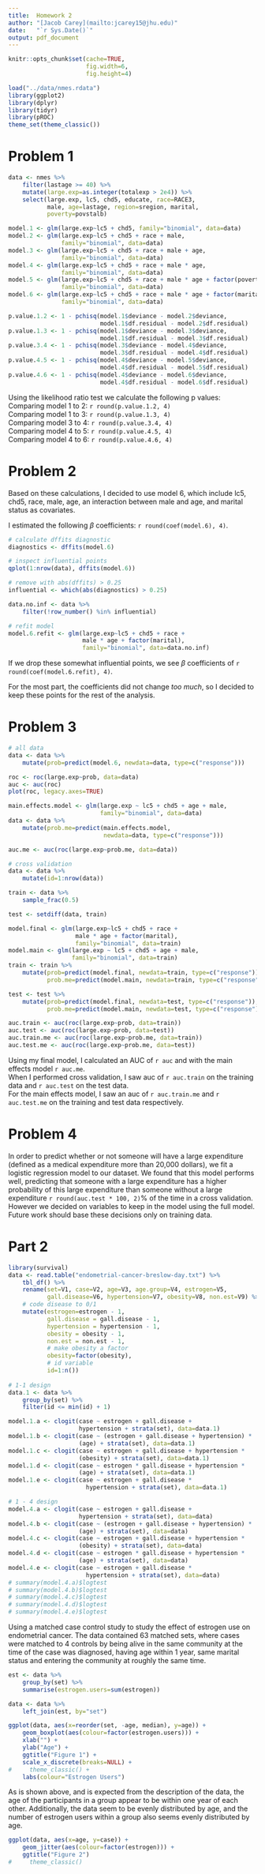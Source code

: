 ```yaml
---
title:  Homework 2
author: "[Jacob Carey](mailto:jcarey15@jhu.edu)"
date:   "`r Sys.Date()`"
output: pdf_document
---
```


```r
knitr::opts_chunk$set(cache=TRUE,
                      fig.width=6,
                      fig.height=4)
```


```r
load("../data/nmes.rdata")
library(ggplot2)
library(dplyr)
library(tidyr)
library(pROC)
theme_set(theme_classic())
```

Problem 1
=========
```r
data <- nmes %>%
    filter(lastage >= 40) %>%
    mutate(large.exp=as.integer(totalexp > 2e4)) %>%
    select(large.exp, lc5, chd5, educate, race=RACE3,
           male, age=lastage, region=sregion, marital,
           poverty=povstalb)

model.1 <- glm(large.exp~lc5 + chd5, family="binomial", data=data)
model.2 <- glm(large.exp~lc5 + chd5 + race + male, 
               family="binomial", data=data)
model.3 <- glm(large.exp~lc5 + chd5 + race + male + age, 
               family="binomial", data=data)
model.4 <- glm(large.exp~lc5 + chd5 + race + male * age, 
               family="binomial", data=data)
model.5 <- glm(large.exp~lc5 + chd5 + race + male * age + factor(poverty),
               family="binomial", data=data)
model.6 <- glm(large.exp~lc5 + chd5 + race + male * age + factor(marital),
               family="binomial", data=data)

p.value.1.2 <- 1 - pchisq(model.1$deviance - model.2$deviance,
                          model.1$df.residual - model.2$df.residual)
p.value.1.3 <- 1 - pchisq(model.1$deviance - model.3$deviance,
                          model.1$df.residual - model.3$df.residual)
p.value.3.4 <- 1 - pchisq(model.3$deviance - model.4$deviance,
                          model.3$df.residual - model.4$df.residual)
p.value.4.5 <- 1 - pchisq(model.4$deviance - model.5$deviance,
                          model.4$df.residual - model.5$df.residual)
p.value.4.6 <- 1 - pchisq(model.4$deviance - model.6$deviance,
                          model.4$df.residual - model.6$df.residual)
```

Using the likelihood ratio test we calculate the following p values:  
Comparing model 1 to 2: `r round(p.value.1.2, 4)`  
Comparing model 1 to 3: `r round(p.value.1.3, 4)`  
Comparing model 3 to 4: `r round(p.value.3.4, 4)`  
Comparing model 4 to 5: `r round(p.value.4.5, 4)`  
Comparing model 4 to 6: `r round(p.value.4.6, 4)`  

Problem 2
=========
Based on these calculations, I decided to use model 6, which include
lc5, chd5, race, male, age, an interaction between male and age, and
marital status as covariates.

I estimated the following $\beta$ coefficients:
`r round(coef(model.6), 4)`.

```r
# calculate dffits diagnostic
diagnostics <- dffits(model.6)

# inspect influential points
qplot(1:nrow(data), dffits(model.6))

# remove with abs(dffits) > 0.25
influential <- which(abs(diagnostics) > 0.25)

data.no.inf <- data %>%
    filter(!row_number() %in% influential)

# refit model
model.6.refit <- glm(large.exp~lc5 + chd5 + race + 
                     male * age + factor(marital),
                     family="binomial", data=data.no.inf)
```

If we drop these somewhat influential points, we see $\beta$ coefficients
of `r round(coef(model.6.refit), 4)`.

For the most part, the coefficients did not change _too much_, so I
decided to keep these points for the rest of the analysis.

Problem 3
=========
```r
# all data
data <- data %>%
    mutate(prob=predict(model.6, newdata=data, type=c("response")))

roc <- roc(large.exp~prob, data=data)
auc <- auc(roc)
plot(roc, legacy.axes=TRUE)

main.effects.model <- glm(large.exp ~ lc5 + chd5 + age + male,
                          family="binomial", data=data)
data <- data %>%
    mutate(prob.me=predict(main.effects.model, 
                           newdata=data, type=c("response")))

auc.me <- auc(roc(large.exp~prob.me, data=data))

# cross validation
data <- data %>%
    mutate(id=1:nrow(data))

train <- data %>%
    sample_frac(0.5)

test <- setdiff(data, train)

model.final <- glm(large.exp~lc5 + chd5 + race + 
                   male * age + factor(marital),
                   family="binomial", data=train)
model.main <- glm(large.exp ~ lc5 + chd5 + age + male,
                  family="binomial", data=train)
train <- train %>%
    mutate(prob=predict(model.final, newdata=train, type=c("response")),
           prob.me=predict(model.main, newdata=train, type=c("response")))

test <- test %>%
    mutate(prob=predict(model.final, newdata=test, type=c("response")),
           prob.me=predict(model.main, newdata=test, type=c("response")))

auc.train <- auc(roc(large.exp~prob, data=train))
auc.test <- auc(roc(large.exp~prob, data=test))
auc.train.me <- auc(roc(large.exp~prob.me, data=train))
auc.test.me <- auc(roc(large.exp~prob.me, data=test))
```

Using my final model, I calculated an AUC of `r auc` and with the main
effects model `r auc.me`.  
When I performed cross validation, I saw auc
of `r auc.train` on the training data and `r auc.test` on the test data.  
For the main effects model, I saw an auc of `r auc.train.me` and 
`r auc.test.me` on the training and test data respectively.

Problem 4
=========
In order to predict whether or not someone will have a large expenditure
(defined as a medical expenditure more than 20,000 dollars), we fit
a logistic regression model to our dataset. We found that this model
performs well, predicting that someone with a large expenditure has
a higher probability of this large expenditure than someone without
a large expenditure `r round(auc.test * 100, 2)`% of the time in a cross
validation. However we decided on variables to keep in the model using 
the full model. Future work should base these decisions only on training
data.

Part 2
======
```r
library(survival)
data <- read.table("endometrial-cancer-breslow-day.txt") %>%
    tbl_df() %>%
    rename(set=V1, case=V2, age=V3, age.group=V4, estrogen=V5,
           gall.disease=V6, hypertension=V7, obesity=V8, non.est=V9) %>%
    # code disease to 0/1
    mutate(estrogen=estrogen - 1,
           gall.disease = gall.disease - 1,
           hypertension = hypertension - 1,
           obesity = obesity - 1,
           non.est = non.est - 1,
           # make obesity a factor
           obesity=factor(obesity),
           # id variable
           id=1:n())
    
# 1-1 design
data.1 <- data %>%
    group_by(set) %>%
    filter(id <= min(id) + 1) 

model.1.a <- clogit(case ~ estrogen + gall.disease + 
                    hypertension + strata(set), data=data.1)
model.1.b <- clogit(case ~ (estrogen + gall.disease + hypertension) *
                    (age) + strata(set), data=data.1)
model.1.c <- clogit(case ~ estrogen + gall.disease + hypertension *
                    (obesity) + strata(set), data=data.1)
model.1.d <- clogit(case ~ estrogen * gall.disease + hypertension *
                    (age) + strata(set), data=data.1)
model.1.e <- clogit(case ~ estrogen + gall.disease * 
                      hypertension + strata(set), data=data.1)

# 1 - 4 design
model.4.a <- clogit(case ~ estrogen + gall.disease + 
                    hypertension + strata(set), data=data)
model.4.b <- clogit(case ~ (estrogen + gall.disease + hypertension) *
                    (age) + strata(set), data=data)
model.4.c <- clogit(case ~ estrogen + gall.disease + hypertension *
                    (obesity) + strata(set), data=data)
model.4.d <- clogit(case ~ estrogen * gall.disease + hypertension *
                    (age) + strata(set), data=data)
model.4.e <- clogit(case ~ estrogen + gall.disease * 
                      hypertension + strata(set), data=data)
# summary(model.4.a)$logtest
# summary(model.4.b)$logtest
# summary(model.4.c)$logtest
# summary(model.4.d)$logtest
# summary(model.4.e)$logtest
```

\newpage
Using a matched case control study to study the effect of estrogen use on endometrial cancer. The data contained 63 matched sets, where cases were matched to 4 controls by being alive in the same community at the time of the case was diagnosed, having age within 1 year, same marital status and entering the community at roughly the same time.

```r
est <- data %>%
    group_by(set) %>%
    summarise(estrogen.users=sum(estrogen))

data <- data %>%
    left_join(est, by="set")

ggplot(data, aes(x=reorder(set, -age, median), y=age)) +
    geom_boxplot(aes(colour=factor(estrogen.users))) +
    xlab("") +
    ylab("Age") +
    ggtitle("Figure 1") +
    scale_x_discrete(breaks=NULL) +
#     theme_classic() +
    labs(colour="Estrogen Users")
```

As is shown above, and is expected from the description of the data, the age of the participants in a group
appear to be within one year of each other. Additionally, the data seem to be evenly distributed by age, and 
the number of estrogen users within a group also seems evenly distributed by age.

```r
ggplot(data, aes(x=age, y=case)) +
    geom_jitter(aes(colour=factor(estrogen))) +
    ggtitle("Figure 2")
#     theme_classic()
```

